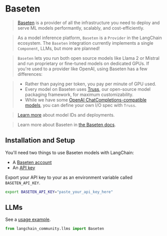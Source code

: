 # Baseten

>[Baseten](https://baseten.co) is a provider of all the infrastructure you need to deploy and serve
> ML models performantly, scalably, and cost-efficiently.

>As a model inference platform, `Baseten` is a `Provider` in the LangChain ecosystem.
The `Baseten` integration currently implements a single `Component`, LLMs, but more are planned!

>`Baseten` lets you run both open source models like Llama 2 or Mistral and run proprietary or
fine-tuned models on dedicated GPUs. If you're used to a provider like OpenAI, using Baseten has a few differences:

>* Rather than paying per token, you pay per minute of GPU used.
>* Every model on Baseten uses [Truss](https://truss.baseten.co/welcome), our open-source model packaging framework, for maximum customizability.
>* While we have some [OpenAI ChatCompletions-compatible models](https://docs.baseten.co/api-reference/openai), you can define your own I/O spec with `Truss`.

>[Learn more](https://docs.baseten.co/deploy/lifecycle) about model IDs and deployments.

>Learn more about Baseten in [the Baseten docs](https://docs.baseten.co/).

## Installation and Setup

You'll need two things to use Baseten models with LangChain:

* A [Baseten account](https://baseten.co)
* An [API key](https://docs.baseten.co/observability/api-keys)

Export your API key to your as an environment variable called `BASETEN_API_KEY`.

```sh
export BASETEN_API_KEY="paste_your_api_key_here"
```

## LLMs

See a [usage example](/oss/integrations/llms/baseten).

```python
from langchain_community.llms import Baseten
```
